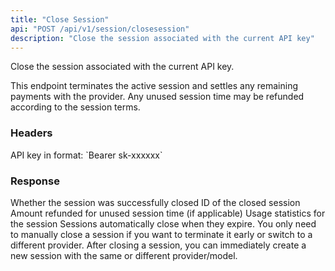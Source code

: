 ```yaml
---
title: "Close Session"
api: "POST /api/v1/session/closesession"
description: "Close the session associated with the current API key"
---
```


Close the session associated with the current API key.

This endpoint terminates the active session and settles any remaining payments with the provider. Any unused session time may be refunded according to the session terms.

### Headers

<ParamField header="Authorization" type="string" required>
  API key in format: `Bearer sk-xxxxxx`
</ParamField>

### Response

<ResponseField name="success" type="boolean">
  Whether the session was successfully closed
</ResponseField>

<ResponseField name="session_id" type="string">
  ID of the closed session
</ResponseField>

<ResponseField name="refund" type="string">
  Amount refunded for unused session time (if applicable)
</ResponseField>

<ResponseField name="total_usage" type="object">
  Usage statistics for the session
</ResponseField>

<Info>
  Sessions automatically close when they expire. You only need to manually close a session if you want to terminate it early or switch to a different provider.
</Info>

<Note>
  After closing a session, you can immediately create a new session with the same or different provider/model.
</Note>

